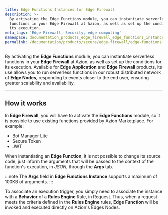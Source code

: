 ```yaml
---
title: Edge Functions Instances for Edge Firewall
description: >-
  By activating the Edge Functions module, you can instantiate serverless
  functions in your Edge Firewall at Azion, as well as set up the conditions for
  its execution.
meta_tags: 'Edge Firewall, Security, edge computing'
namespace: documentation_products_edge_firewall_edge_functions_instances
permalink: /documentation/products/secure/edge-firewall/edge-functions-instances/
---
```



By activating the **Edge Functions** module, you can instantiate serverless functions in your **Edge Firewall** at Azion, as well as set up the conditions for its execution. Available for **Edge Application** and **Edge Firewall** products, its use allows you to run serverless functions in our robust distributed network of **Edge Nodes**, responding to events closer to the end user, ensuring greater scalability and availability.

---

## How it works

In **Edge Firewall**, you will have to activate the **Edge Functions** module, so it is possible to use existing functions provided by Azion Marketplace. For example:

- Bot Manager Lite
- Secure Token
- JWT

When instantiating an **Edge Function**, it is not possible to change its source code, just inform the arguments that will be passed to the context of the function's execution, in *JSON*, through the **Args** tab.

:::note
The **Args** field in **Edge Functions Instance** supports a maximum of 100KB of arguments.
:::

<LinkButton link="/en/documentation/products/guides/secure/instantiate-edge-functions/" label="go to instantiate edge functions guide" severity="secondary" /> 

To associate an execution trigger, you simply need to associate the instance with a **Behavior** of a **Rules Engine** Rule, in Request. Thus, when a request meets the criteria defined in the **Rules Engine** rules, **Edge Function** will be invoked and executed directly on Azion's Edges Nodes.

<LinkButton link="/en/documentation/products/guides/secure/work-with-rules-engine/" label="go to work with rules engine guide" severity="secondary" /> 



